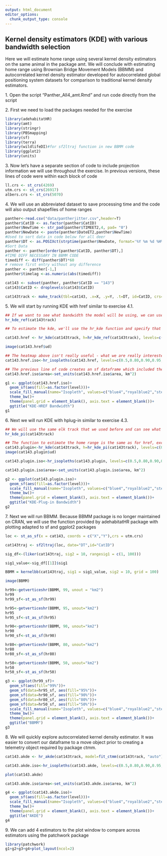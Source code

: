 ```yaml
---
output: html_document
editor_options: 
  chunk_output_type: console
---
```


## Kernel density estimators (KDE) with various bandwidth selection

Here we will estimate home range using several kernel density estimators on the same animal in the package amt. We will conclude with estimating home range using Brownian Bridge Movement Models (BBMM) and autocorrelated kernel density estimator developed for autocorrelated global positioning system datasets for comparison to traditional kernel density estimators.

1\. Open the script "Panther_All4_amt.Rmd" and run code directly from the script

2\. First we need to load the packages needed for the exercise

```r
library(adehabitatHR)
library(amt)
library(stringr)
library(PBSmapping)
library(sf)
library(terra)
library(wildlifeDI)#for sf2ltraj function in new BBMM code
library(ggplot2)
library(units)
```

3\. Now let's have a separate section of code to include projection information we will use throughout the exercise. In previous versions, these lines of code were within each block of code

```r
ll.crs <- st_crs(4269)
utm.crs <- st_crs(26917)
albers.crs <- st_crs(5070)
```

4\. We will use an abbreviated dataset to save processing time and the code will also output shapefiles of home ranges

```r
panther<-read.csv("data/pantherjitter.csv",header=T)
panther$CatID <- as.factor(panther$CatID)
panther$NewTime <- str_pad(panther$TIMEET2,4, pad= "0")
panther$NewDate <- paste(panther$DateET2,panther$NewTime)
#Used to sort data in code below for all deer
panther$DT <- as.POSIXct(strptime(panther$NewDate, format='%Y %m %d %H%M'))
#Sort Data
panther <- panther[order(panther$CatID, panther$DT),]
#TIME DIFF NECESSARY IN BBMM CODE
timediff <- diff(panther$DT)*60
# remove first entry without any difference 
panther <- panther[-1,] 
panther$timelag <-as.numeric(abs(timediff))

cat143 <- subset(panther, panther$CatID == "143")
cat143$CatID <- droplevels(cat143$CatID)

cat143track <- make_track(tbl=cat143, .x=X, .y=Y, .t=DT, id=CatID, crs=26917)

```

5\. We will start by running KDE with href similar to exercise 4.1.

```r
## If we want to see what bandwidth the model will be using, we can use the following
hr_kde_ref(cat143track)

## To estimate the kde, we'll use the hr_kde function and specify that h is the reference bandwidth (h=hr_kde_ref). For this exercise, we are going to calculate 50%, 80%, 90%, 95% and 99% home ranges, so we'll specify those using the levels argument (although you can calculate any level of home range)

cat143.href <- hr_kde(cat143track, h=hr_kde_ref(cat143track), levels=c(0.5,0.80,0.90,0.95,0.99))

image(cat143.href$ud)

## The heatmap above isn't really useful - what we are really interested in are the home range isopleths (i.e. the boundaries of our different home range percentages) and the sizes of those boundaries.
cat143.href.iso<-hr_isopleths(cat143.href, levels=c(0.5,0.80,0.90,0.95,0.99))

## The previous line of code creates an sf dataframe which included the level, the area estimate, and the geometry (to be used for plotting). The default area measurement is m^2, but we are going to change it to km2 to make it easier to interpret
cat143.href.iso$area<-set_units(cat143.href.iso$area, km^2)

g1 <- ggplot(cat143.href.iso)+
  geom_sf(aes(fill=as.factor(level)))+
  scale_fill_manual(name="Isopleth", values=c("blue4","royalblue2","steelblue2", "turquoise2","yellow1"), labels=c("50%", "80", "90", "95%", "99%"))+ ## This addes a legend title, changes the colors of the isopleths and changes the labels
  theme_bw()+
  theme(panel.grid = element_blank(), axis.text = element_blank())+
  ggtitle("KDE-HREF Bandwidth")
g1
```

6\. Next we will run KDE with hplug-in similar to exercise 4.3.

```r
## We will use the same elk track that we used before and can see what h values are estimated with the plug-in approach
hr_kde_pi(cat143track)

## The function to estimate the home range is the same as for href, except we change the h argument to hr_kde_pi().
cat143.plugin<-hr_kde(cat143track, h=hr_kde_pi(cat143track), levels=c(0.5,0.80,0.90,0.95,0.99))
image(cat143.plugin$ud)

cat143.plugin.iso<-hr_isopleths(cat143.plugin, levels=c(0.5,0.80,0.90,0.95,0.99))

cat143.plugin.iso$area<-set_units(cat143.plugin.iso$area, km^2)

g2 <- ggplot(cat143.plugin.iso)+
  geom_sf(aes(fill=as.factor(level)))+
  scale_fill_manual(name="Isopleth", values=c("blue4","royalblue2","steelblue2", "turquoise2","yellow1"), labels=c("50%", "80", "90", "95%", "99%"))+ ## This addes a legend title, changes the colors of the isopleths and changes the labels
  theme_bw()+
  theme(panel.grid = element_blank(), axis.text = element_blank())+
  ggtitle("KDE-Plug-in Bandwidth")
g2
```

7\. Next we will run BBMM. Because BBMM package is no longer maintained on CRAN, we will use the function provided by adehabitatHR package with plotting adapted to sf and ggplot2 packages

```r
loc <- st_as_sf(x = cat143, coords = c("X","Y"),crs = utm.crs)

cat143traj <- sf2ltraj(loc, date="DT",id="CatID")

sig_df<-(liker(cat143traj, sig2 = 10, rangesig1 = c(1, 100)))

sig1_value<-sig_df[[1]]$sig1

BBMM = kernelbb(cat143traj, sig1 = sig1_value, sig2 = 10, grid = 100)

image(BBMM)

hr99<-getverticeshr(BBMM, 99, unout = "km2")
hr99
hr99_sf<-st_as_sf(hr99)

hr95<-getverticeshr(BBMM, 95, unout="km2")
hr95
hr95_sf<-st_as_sf(hr95)

hr90<-getverticeshr(BBMM, 90, unout="km2")
hr90
hr90_sf<-st_as_sf(hr90)

hr80<-getverticeshr(BBMM, 80, unout="km2")
hr80
hr80_sf<-st_as_sf(hr80)

hr50<-getverticeshr(BBMM, 50, unout="km2")
hr50
hr50_sf<-st_as_sf(hr50)

g3 <- ggplot(hr99_sf)+
  geom_sf(aes(fill="99%"))+
  geom_sf(data=hr95_sf, aes(fill="95%"))+ 
  geom_sf(data=hr90_sf, aes(fill="90%"))+
  geom_sf(data=hr80_sf, aes(fill="80%"))+
  geom_sf(data=hr50_sf, aes(fill="50%"))+
  scale_fill_manual(name="Isopleth", values=c("blue4","royalblue2","steelblue2", "turquoise2","yellow1"))+
  theme_bw()+
  theme(panel.grid = element_blank(), axis.text = element_blank())+
  ggtitle("BBMM")
g3
```

8. We will quickly explore autocorrelated kernel density estimator. It was easier to convert our dataframe to a move object prior to creating a telemetry object required by package ctmm.

```r
cat143.akde <- hr_akde(cat143track, model=fit_ctmm(cat143track, "auto"), levels=c(0.5,0.80,0.90,0.95,0.99))

cat143.akde.iso<-hr_isopleths(cat143.akde, levels=c(0.5,0.80,0.90,0.95,0.99))

plot(cat143.akde)

cat143.akde.iso$area<-set_units(cat143.akde.iso$area, km^2)

g4 <- ggplot(cat143.akde.iso)+
  geom_sf(aes(fill=as.factor(level)))+
  scale_fill_manual(name="Isopleth", values=c("blue4","royalblue2","steelblue2", "turquoise2","yellow1"), labels=c("50%", "80", "90", "95%", "99%"))+ ## This addes a legend title, changes the colors of the isopleths and changes the labels
  theme_bw()+
  theme(panel.grid = element_blank(), axis.text = element_blank())+
  ggtitle("AKDE")
g4
```

9. We can add 4 estimators to the plot window to compare across estimators using the patchwork package

```r
library(patchwork)
g1+g2+g3+g4+plot_layout(ncol=2)
```
